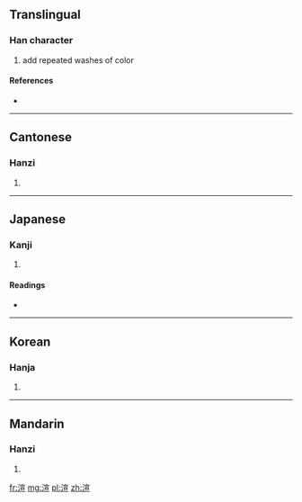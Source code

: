 ==Translingual==

===Han character===
{{Han char|rn=85|rad=水|as=09|sn=12|four=3311<sub>6</sub>|canj=水十一一 (EJMM)}}

# add repeated washes of color

====References====
* {{Han ref|kx=0635.070|dkj=17786|dj=1042.050|hdz=31687.030|uh=6E32|ud=28210|bh=B4E8|bd=46312}}

----

==Cantonese==

===Hanzi===
{{yue-hanzi|jyut=|y=hyun1 syun3}}

# {{defn|lang=yue|sort=水09}}

----

==Japanese==

===Kanji===
{{ja-kanji|grade=|rs=水09}}

# {{defn|lang=ja|sort=水09}}

====Readings====
* {{ja-readings|on=[[せん]] (sen)|kun=}}

----

==Korean==

===Hanja===
{{ko-hanja|hangeul=선|eumhun=|rv=seon|mr=sŏn|y=sen}}

# {{defn|lang=ko|sort=水09}}

----

==Mandarin==

===Hanzi===
{{cmn-hanzi|pin=[[xuàn]] ([[xuan4]])|wg=hsüan<sup>4</sup>}}

# {{defn|lang=cmn|sort=水09}}

[[fr:渲]]
[[mg:渲]]
[[pl:渲]]
[[zh:渲]]